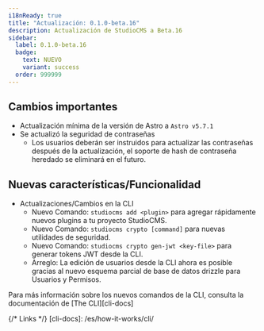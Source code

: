 ```yaml
---
i18nReady: true
title: "Actualización: 0.1.0-beta.16"
description: Actualización de StudioCMS a Beta.16
sidebar:
  label: 0.1.0-beta.16
  badge:
    text: NUEVO
    variant: success
  order: 999999
---
```



<QuickUpdate />

## Cambios importantes

- Actualización mínima de la versión de Astro a `Astro v5.7.1`
- Se actualizó la seguridad de contraseñas
   - Los usuarios deberán ser instruidos para actualizar las contraseñas después de la actualización, el soporte de hash de contraseña heredado se eliminará en el futuro.

## Nuevas características/Funcionalidad

- Actualizaciones/Cambios en la CLI
   - Nuevo Comando: `studiocms add <plugin>` para agregar rápidamente nuevos plugins a tu proyecto StudioCMS.
   - Nuevo Comando: `studiocms crypto [command]` para nuevas utilidades de seguridad.
   - Nuevo Comando: `studiocms crypto gen-jwt <key-file>` para generar tokens JWT desde la CLI.
   - Arreglo: La edición de usuarios desde la CLI ahora es posible gracias al nuevo esquema parcial de base de datos drizzle para Usuarios y Permisos.

<ReadMore>Para más información sobre los nuevos comandos de la CLI, consulta la documentación de [The CLI][cli-docs]</ReadMore>

{/* Links */}
[cli-docs]: /es/how-it-works/cli/